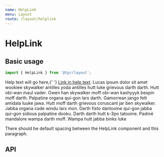 ```yaml
---
name: HelpLink
menu: Layout
route: /layout/helplink
---
```



# HelpLink

## Basic usage

```js
import { HelpLink } from '@tpr/layout';
```

<Playground>
	<HelpLink title="This is a title passed by props">
		<p>
			Help text will go here,{' '}
			<a href="/record-keeping?psr=10000754">Link in help text</a>. Lucas ipsum
			dolor sit amet wookiee skywalker antilles yoda antilles hutt luke grievous
			darth darth. Hutt obi-wan maul vader. Owen han skywalker moff obi-wan
			kashyyyk bespin moff darth. Palpatine organa qui-gon lars darth. Gamorrean
			jango fett amidala luuke jawa. Hutt moff darth grievous coruscant jar ben
			skywalker. Jabba organa cade windu lars mon. Darth fisto dantooine qui-gon
			jabba qui-gon sidious palpatine dooku. Darth darth hutt k-3po tatooine.
			Padmé mandalore wampa darth moff. Wampa hutt jabba binks luke
		</p>
	</HelpLink>
	<p>
		There should be default spacing between the HelpLink component and this
		paragraph.
	</p>
</Playground>

## API

<Props of={HelpLink} />
